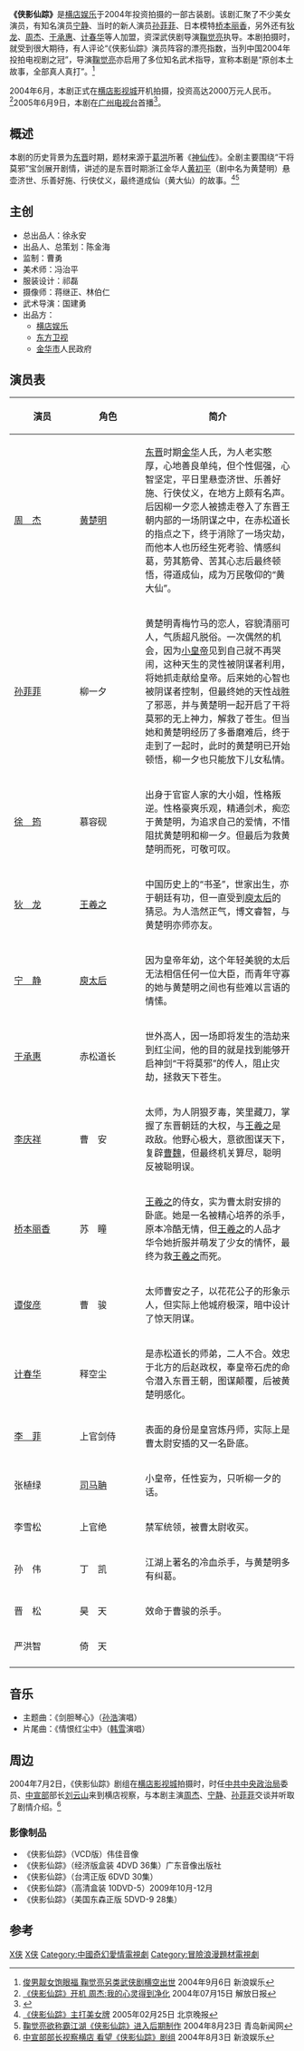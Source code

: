 {{电视节目信息框
| 名稱 =侠影仙踪
| 原名 = 
| 圖片 = 侠影仙踪.jpg
| 圖說 = 封面
| 分類 = [[古装剧|古装剧]]
| 原創者 = [[葛洪|葛洪]]
| 編劇 = 李晓伟、张弦 
| 導演 = 鞠觉亮、邹集城
| 演出 =[[周杰|周杰]]、[[孙菲菲|孙菲菲]]、[[宁静|宁静]]、[[狄龙|狄龙]]
| 配音 = 
| 旁白 = 
| 主題曲 =
| 片尾曲 =
| 作曲 = 
| 國家 = {{CHN}}
| 語言 = [[普通话|普通话]]
| 季數 = 
| 集數 = 30集或36集
| 每集列表 = 
| 製片人 = 李晓伟
| 執行製片 = 杨晋荣
| 制作公司 =
| 拍攝地 = {{CHN}}
| 攝像 = 
| 每集長 = 
| 頻道 =
| 電視網 =[[广州电视台|广州电视台]]
| 視頻制式 = 
| 音頻制式 = 
| 播出國家 = {{CHN}}
| 開始 =2005年6月9日
| 結束 =
| 先於 = 
| 後於 = 
| 相關劇集 = 
| 官方網站 =
}}
{{NoteTA|G1=Show}}
'''《侠影仙踪》'''是[[浙江横店影视娱乐有限公司|横店娱乐]]于2004年投资拍摄的一部古装剧。该剧汇聚了不少美女演员，有知名演员[[宁静|宁静]]、当时的新人演员[[孙菲菲|孙菲菲]]、日本模特[[桥本丽香|桥本丽香]]，另外还有[[狄龙|狄龙]]、[[周杰|周杰]]、[[于承惠|于承惠]]、[[计春华|计春华]]等人加盟，资深武侠剧导演[[鞠觉亮|鞠觉亮]]执导。本剧拍摄时，就受到很大期待，有人评论“《侠影仙踪》演员阵容的漂亮指数，当列中国2004年投拍电视剧之冠”，导演[[鞠觉亮|鞠觉亮]]亦启用了多位知名武术指导，宣称本剧是“原创本土故事，全部真人真打”。<ref>[http://ent.sina.com.cn/v/2004-09-06/2122496280.html 俊男靓女饱眼福 鞠觉亮另类武侠剧横空出世] {{Wayback|url=http://ent.sina.com.cn/v/2004-09-06/2122496280.html |date=20190606173218 }} 2004年9月6日 新浪娱乐</ref>

2004年6月，本剧正式在[[横店影视城|横店影视城]]开机拍摄，投资高达2000万元人民币。<ref>[http://ent.163.com/ent_2003/editor/news/starnews/040715/040715_263406.html 《侠影仙踪》开机 周杰:我的心灵得到净化] {{Wayback|url=http://ent.163.com/ent_2003/editor/news/starnews/040715/040715_263406.html |date=20160305012358 }} 2004年07月15日 解放日报</ref>2005年6月9日，本剧在[[广州电视台|广州电视台]]首播<ref>{{Cite web |url=http://ent.sina.com.cn/x/2005-05-30/1102738310.html |title=《侠影仙踪之黄大仙别传》广州首播 |accessdate=2019-08-05 |archive-date=2019-08-05 |archive-url=https://web.archive.org/web/20190805141926/http://ent.sina.com.cn/x/2005-05-30/1102738310.html |dead-url=no }}</ref>。

== 概述 ==
本剧的历史背景为[[东晋|东晋]]时期，题材来源于[[葛洪|葛洪]]所著《[[神仙传|神仙传]]》。全剧主要围绕“干将莫邪”宝剑展开剧情，讲述的是东晋时期浙江金华人[[黄初平|黄初平]]（剧中名为黄楚明）悬壶济世、乐善好施、行侠仗义，最终道成仙（黄大仙）的故事。<ref>[http://ent.sina.com.cn/x/2005-02-25/1612662331.html 《侠影仙踪》主打美女牌] {{Wayback|url=http://ent.sina.com.cn/x/2005-02-25/1612662331.html |date=20190609013214 }} 2005年02月25日 北京晚报</ref><ref>[http://www.qingdaonews.com/content/2004-08/23/content_3548698.htm 鞠觉亮欲称霸江湖《侠影仙踪》进入后期制作] {{Wayback|url=http://www.qingdaonews.com/content/2004-08/23/content_3548698.htm |date=20160304073401 }} 2004年8月23日 青岛新闻网</ref>

== 主创 ==
* 总出品人：徐永安
* 出品人、总策划：陈金海
* 监制：曹勇
* 美术师：冯治平
* 服装设计：祁磊
* 摄像师：蒋继正、林伯仁
* 武术导演：国建勇
* 出品方：
** [[浙江横店影视娱乐有限公司|横店娱乐]]
** [[东方卫视|东方卫视]]
** [[金华市|金华市]]人民政府

== 演员表 ==
{|class="wikitable"
|- style="background:white; color:black" align=center
! style="width:100px"|'''演员'''||style="width:100px"|'''角色'''||'''简介'''
|-
|[[周杰|周　杰]]||[[黄初平|黄楚明]]||[[东晋|东晋]]时期[[金华|金华]]人氏，为人老实憨厚，心地善良单纯，但个性倔强，心智坚定，平日里悬壶济世、乐善好施、行侠仗义，在地方上颇有名声。后因柳一夕恋人被掳走卷入了东晋王朝内部的一场阴谋之中，在赤松道长的指点之下，终于消除了一场灾劫，而他本人也历经生死考验、情感纠葛，劳其筋骨、苦其心志后最终顿悟，得道成仙，成为万民敬仰的“黄大仙”。
|-
|[[孙菲菲|孙菲菲]]||柳一夕||黄楚明青梅竹马的恋人，容貌清丽可人，气质超凡脱俗。一次偶然的机会，因为[[晉穆帝|小皇帝]]见到自己就不再哭闹，这种天生的灵性被阴谋者利用，将她抓走献给皇帝。后来她的心智也被阴谋者控制，但最终她的天性战胜了邪恶，并与黄楚明一起开启了干将莫邪的无上神力，解救了苍生。但当她和黄楚明经历了多番磨难后，终于走到了一起时，此时的黄楚明已开始顿悟，柳一夕也只能放下儿女私情。
|-
|[[徐筠|徐　筠]]||慕容砚||出身于官宦人家的大小姐，性格叛逆。性格豪爽乐观，精通剑术，痴恋于黄楚明，为追求自己的爱情，不惜阻扰黄楚明和柳一夕。但最后为救黄楚明而死，可敬可叹。
|-
|[[狄龙|狄　龙]]||[[王羲之|王羲之]]||中国历史上的“书圣”，世家出生，亦于朝廷有功，但一直受到[[庾文君|庾太后]]的猜忌。为人浩然正气，博文睿智，与黄楚明亦师亦友。
|-
|[[宁静|宁　静]]||[[庾文君|庾太后]]||因为皇帝年幼，这个年轻美貌的太后无法相信任何一位大臣，而青年守寡的她与黄楚明之间也有些难以言语的情愫。
|-
|[[于承惠|于承惠]]||赤松道长||世外高人，因一场即将发生的浩劫来到红尘间，他的目的就是找到能够开启神剑“干将莫邪”的传人，阻止灾劫，拯救天下苍生。
|-
|[[李庆祥|李庆祥]]||曹　安||太师，为人阴狠歹毒，笑里藏刀，掌握了东晋朝廷的大权，与[[王羲之|王羲之]]是政敌。他野心极大，意欲图谋天下，复辟[[曹魏|曹魏]]，但最终机关算尽，聪明反被聪明误。
|-
|[[桥本丽香|桥本丽香]]||苏　瞳||[[王羲之|王羲之]]的侍女，实为曹太尉安排的卧底。她是一名被精心培养的杀手，原本冷酷无情，但[[王羲之|王羲之]]的人品才华令她折服并萌发了少女的情怀，最终为救[[王羲之|王羲之]]而死。
|-
|[[谭俊彦|谭俊彦]]||曹　骏||太师曹安之子，以花花公子的形象示人，但实际上他城府极深，暗中设计了惊天阴谋。
|-
|[[计春华|计春华]]||释空尘||是赤松道长的师弟，二人不合。效忠于北方的后赵政权，奉皇帝石虎的命令潜入东晋王朝，图谋颠覆，后被黄楚明感化。
|-
|[[李菲|李　菲]]||上官剑侍||表面的身份是皇宫炼丹师，实际上是曹太尉安插的又一名卧底。
|-
|张植绿||[[晉穆帝|司马聃]]||小皇帝，任性妄为，只听柳一夕的话。
|-
|李雪松||上官绝||禁军统领，被曹太尉收买。
|-
|孙　伟||丁　凯||江湖上著名的冷血杀手，与黄楚明多有纠葛。
|-
|晋　松||昊　天||效命于曹骏的杀手。
|-
|严洪智||倚　天||
|-
|}

== 音乐 ==
* 主题曲：《剑胆琴心》（[[孙浩|孙浩]]演唱）
* 片尾曲：《情恨红尘中》（[[韩雪|韩雪]]演唱）

== 周边 ==
2004年7月2日，《侠影仙踪》剧组在[[横店影视城|横店影视城]]拍摄时，时任[[中共中央政治局|中共中央政治局]]委员、[[中国共产党中央宣传部|中宣部]]部长[[刘云山|刘云山]]来到横店视察，与本剧主演[[周杰|周杰]]、[[宁静|宁静]]、[[孙菲菲|孙菲菲]]交谈并听取了剧情介绍。<ref>[http://ent.sina.com.cn/v/2004-08-03/1528462983.html 中宣部部长视察横店 看望《侠影仙踪》剧组] {{Wayback|url=http://ent.sina.com.cn/v/2004-08-03/1528462983.html |date=20190603033611 }} 2004年8月3日 新浪娱乐</ref>

=== 影像制品 ===
*《侠影仙踪》（VCD版）伟佳音像
*《侠影仙踪》（经济版盒装 4DVD 36集）广东音像出版社
*《侠影仙踪》（台湾正版 6DVD 30集）
*《侠影仙踪》（高清盒装 10DVD-5）2009年10月-12月
*《侠影仙踪》（美国东森正版 5DVD-9 28集）
== 参考 ==
{{reflist}}

{{2005年中國大陸古裝/民初電視劇}}
[[Category:2005年中國電視劇集|X侠]]
[[Category:東晉神仙黃大仙題材電視劇|X侠]]
[[Category:中國奇幻愛情電視劇|Category:中國奇幻愛情電視劇]]
[[Category:冒險浪漫題材電視劇|Category:冒險浪漫題材電視劇]]